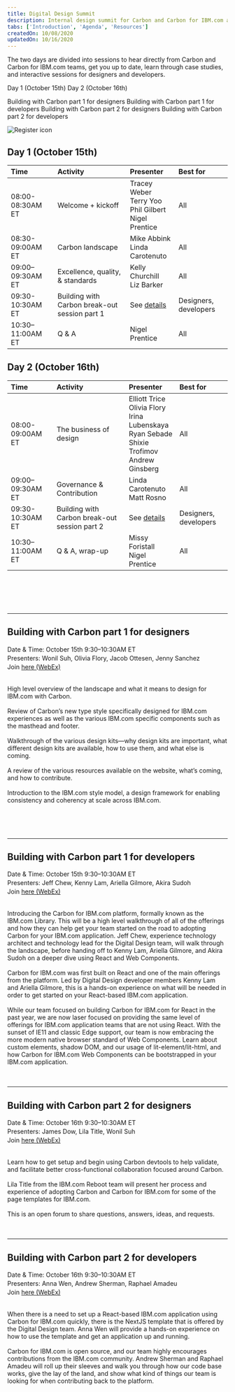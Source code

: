 ```yaml
---
title: Digital Design Summit
description: Internal design summit for Carbon and Carbon for IBM.com adopters
tabs: ['Introduction', 'Agenda', 'Resources']
createdOn: 10/08/2020
updatedOn: 10/16/2020
---
```



<PageDescription>

The two days are divided into sessions to hear directly from Carbon and Carbon for IBM.com teams, get you up to date, learn through case studies, and interactive sessions for designers and developers.

</PageDescription>

<Title>Agenda</Title>

<AnchorLinks>

<AnchorLink>Day 1 (October 15th)</AnchorLink>
<AnchorLink>Day 2 (October 16th)</AnchorLink>

</AnchorLinks>

<Title>Breakout sessions</Title>

<AnchorLinks>

<AnchorLink>Building with Carbon part 1 for designers</AnchorLink>
<AnchorLink>Building with Carbon part 1 for developers</AnchorLink>
<AnchorLink>Building with Carbon part 2 for designers</AnchorLink>
<AnchorLink>Building with Carbon part 2 for developers</AnchorLink>

</AnchorLinks>

<Row>

<Column colMd={4} colLg={4} noGutterSm>

<ResourceCard
      subTitle="2020 Digital Design Summit Registration"
      href="http://ibm.biz/2020-digital-summit-reg"
    >

![Register icon](./images/register-card-icon.png)
      
</ResourceCard>

</Column>

</Row>

## Day 1 (October 15th)

<Row className="resource-card-group">
<Column colMd={12} colLg={12} noGutterSm>


| Time | Activity | Presenter | Best for |
| :-- | :-- | :-- | :-- |
| 08:00-08:30AM ET | Welcome + kickoff | Tracey Weber<br/>Terry Yoo<br/>Phil Gilbert<br/>Nigel Prentice | All |
| 08:30-09:00AM ET | Carbon landscape | Mike Abbink <br/>Linda Carotenuto | All |
| 09:00–09:30AM ET | Excellence, quality, & standards | Kelly Churchill<br/>Liz Barker | All |
| 09:30-10:30AM ET | Building with Carbon break-out session part 1 | See [details](#building-with-carbon-part-1-for-designers) | Designers, developers |
| 10:30–11:00AM ET | Q & A | Nigel Prentice | All |

  </Column>
</Row>

<!--<Caption>&#42; Please know what you thought about these sessions <a href="#" target="_blank">here</a>.</Caption>-->

## Day 2 (October 16th)

<Row className="resource-card-group">
<Column colMd={12} colLg={12} noGutterSm>


| Time | Activity | Presenter | Best for |
| :-- | :-- | :-- | :--|
| 08:00-09:00AM ET | The business of design | Elliott Trice<br/>Olivia Flory<br/>Irina Lubenskaya<br/>Ryan Sebade<br/>Shixie Trofimov<br/>Andrew Ginsberg | All |
| 09:00–09:30AM ET | Governance & Contribution | Linda Carotenuto<br/>Matt Rosno | All |
| 09:30-10:30AM ET | Building with Carbon break-out session part 2 | See [details](#building-with-carbon-part-2-for-designers) | Designers, developers |
| 10:30–11:00AM ET | Q & A, wrap-up | Missy Foristall<br/>Nigel Prentice | All |

  </Column>
</Row>

<!--<Caption>&#42; Please know what you thought about these sessions <a href="#" target="_blank">here</a>.</Caption>-->

<br/><br/>

<hr style="margin-top: 3rem;" />

<Title>Breakout sessions</Title>

## Building with Carbon part 1 for designers

<Row>
  <Column colMd={8} colLg={8}>

<p style="font-size:0.875rem;line-height:1.25rem;">
Date & Time: October 15th 9:30&ndash;10:30AM ET<br/>
Presenters: Wonil Suh, Olivia Flory, Jacob Ottesen, Jenny Sanchez<br/>
Join <a href="https://ibm.webex.com/meet/jennifer.price" target="_blank">here (WebEx)</a>
</p>

<p>
<Title>Introduction</Title><br/>
High level overview of the landscape and what it means to design for IBM.com with Carbon.

<br/>

<Title>Expressive theme and IBM.com components</Title><br/>
Review of Carbon&rsquo;s new type style specifically designed for IBM.com experiences as well as the various IBM.com specific components such as the masthead and footer.

<br/>

<Title>Design kit</Title><br/>
Walkthrough of the various design kits&mdash;why design kits are important, what different design kits are available, how to use them, and what else is coming.

<br/>

<Title>Carbon for IBM.com guidelines (the website)</Title><br/>
A review of the various resources available on the website, what&rsquo;s coming, and how to contribute.

<br/>

<Title>IBM.com style models</Title><br/>
Introduction to the IBM.com style model, a design framework for enabling consistency and coherency at scale across IBM.com.
</p>

<br/>

</Column>

</Row>

<hr style="margin-top: 3rem;" />

## Building with Carbon part 1 for developers

<Row>
  <Column colMd={8} colLg={8}>

<p style="font-size:0.875rem;line-height:1.25rem;">
Date & Time: October 15th 9:30&ndash;10:30AM ET<br/>
Presenters: Jeff Chew, Kenny Lam, Ariella Gilmore, Akira Sudoh<br/>
Join <a href="https://ibm.webex.com/meet/jeff.chew" target="_blank">here (WebEx)</a>
</p>

<p>
<Title>Introduction: This is Carbon for IBM.com</Title><br/>
Introducing the Carbon for IBM.com platform, formally known as the IBM.com Library. This will be a high level walkthrough of all of the offerings and how they can help get your team started on the road to adopting Carbon for your IBM.com application. Jeff Chew, experience technology architect and technology lead for the Digital Design team, will walk through the landscape, before handing off to Kenny Lam, Ariella Gilmore, and Akira Sudoh on a deeper dive using React and Web Components.

<br/>

<Title>Carbon for IBM.com: Using React</Title><br/>
Carbon for IBM.com was first built on React and one of the main offerings from the platform. Led by Digital Design developer members Kenny Lam and Ariella Gilmore, this is a hands-on experience on what will be needed in order to get started on your React-based IBM.com application.

<br/>

<Title>Carbon for IBM.com: Using Web Components</Title><br/>
While our team focused on building Carbon for IBM.com for React in the past year, we are now laser focused on providing the same level of offerings for IBM.com application teams that are not using React. With the sunset of IE11 and classic Edge support, our team is now embracing the more modern native browser standard of Web Components. Learn about custom elements, shadow DOM, and our usage of lit-element/lit-html, and how Carbon for IBM.com Web Components can be bootstrapped in your IBM.com application.
</p>

</Column>
</Row>

<hr style="margin-top: 3rem;" />

## Building with Carbon part 2 for designers
<Row>
  <Column colMd={8} colLg={8}>

<p style="font-size:0.875rem;line-height:1.25rem;">
Date & Time: October 16th 9:30&ndash;10:30AM ET<br/>
Presenters: James Dow, Lila Title, Wonil Suh<br/>
Join <a href="https://ibm.webex.com/meet/jennifer.price" target="_blank">here (WebEx)</a>
</p>

<p>
<Title>Getting started with Carbon devtools</Title><br/>
Learn how to get setup and begin using Carbon devtools to help validate, and facilitate better cross-functional collaboration focused around Carbon.

<br/>

      
<Title>Case study: page template design</Title><br/>
Lila Title from the IBM.com Reboot team will present her process and experience of adopting Carbon and Carbon for IBM.com for some of the page templates for IBM.com.

<br/>

<Title>Q&A and discussion</Title><br/>
This is an open forum to share questions, answers, ideas, and requests.
</p>

</Column>
</Row>


<hr style="margin-top: 3rem;" />

## Building with Carbon part 2 for developers

<Row>
  <Column colMd={8} colLg={8}>

<p style="font-size:0.875rem;line-height:1.25rem;">
Date & Time: October 16th 9:30&ndash;10:30AM ET<br/>
Presenters: Anna Wen, Andrew Sherman, Raphael Amadeu<br/>
Join <a href="https://ibm.webex.com/meet/jeff.chew" target="_blank">here (WebEx)</a>

</p>

<p>

<Title>Using the NextJS template</Title><br/>
When there is a need to set up a React-based IBM.com application using Carbon for IBM.com quickly, there is the NextJS template that is offered by the Digital Design team. Anna Wen will provide a hands-on experience on how to use the template and get an application up and running.

<br/>

<Title>Contributing to Carbon for IBM.com</Title><br/>
Carbon for IBM.com is open source, and our team highly encourages contributions from the IBM.com community. Andrew Sherman and Raphael Amadeu will roll up their sleeves and walk you through how our code base works, give the lay of the land, and show what kind of things our team is looking for when contributing back to the platform.
</p>
</Column>
</Row>
